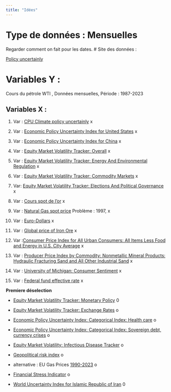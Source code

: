 ```yaml
---
title: "Idées"
---
```


# Type de données : Mensuelles

Regarder comment on fait pour les dates. \# Site des données :

[Policy uncertainly](http://www.policyuncertainty.com/)

# Variables Y :

Cours du pétrole WTI , Données mensuelles, Période : 1987-2023

## Variables X :

1.  Var : [CPU Climate policy uncertainly](http://www.policyuncertainty.com/climate_uncertainty.html) x

2.  Var : [Economic Policy Uncertainty Index for United States](https://fred.stlouisfed.org/series/USEPUINDXD) x

3.  Var : [Economic Policy Uncertainty Index for China](https://fred.stlouisfed.org/series/CHIEPUINDXM) x

4.  Var : [Equity Market Volatility Tracker: Overall](https://fred.stlouisfed.org/series/EMVOVERALLEMV) x

5.  Var : [Equity Market Volatility Tracker: Energy And Environmental Regulation](https://fred.stlouisfed.org/series/EMVENRGYENVREG) x

6.  Var : [Equity Market Volatility Tracker: Commodity Markets](https://fred.stlouisfed.org/series/EMVCOMMMKT) x

7.  Var: [Equity Market Volatility Tracker: Elections And Political Governance](https://fred.stlouisfed.org/series/EMVELECTGOVRN) x

8.  Var : [Cours spot de l'or](https://www.investing.com/currencies/xau-usd-historical-data) x

9.  Var : [Natural Gas spot price](https://www.eia.gov/naturalgas/data.php) Problème : 1997, x

10. Var : [Euro-Dollars](https://www.investing.com/currencies/eur-usd-historical-data) x

11. Var : [Global price of Iron Ore](https://fred.stlouisfed.org/series/PIORECRUSDM) x

12. Var :[Consumer Price Index for All Urban Consumers: All Items Less Food and Energy in U.S. City Average](https://fred.stlouisfed.org/series/CPILFESL) x

13. Var : [Producer Price Index by Commodity: Nonmetallic Mineral Products: Hydraulic Fracturing Sand and All Other Industrial Sand](https://fred.stlouisfed.org/series/WPU13990121) x

14. Var : [University of Michigan: Consumer Sentiment](https://fred.stlouisfed.org/series/UMCSENT) x

15. Var : [Federal fund effective rate](https://fred.stlouisfed.org/series/fedfunds) x

**Premiere déselection**

-   [Equity Market Volatility Tracker: Monetary Policy](https://fred.stlouisfed.org/series/EMVMONETARYPOL) 0

-   [Equity Market Volatility Tracker: Exchange Rates](https://fred.stlouisfed.org/series/EMVEXRATES) o

-   [Economic Policy Uncertainty Index: Categorical Index: Health care](https://fred.stlouisfed.org/series/EPUHEALTHCARE) o

-   [Economic Policy Uncertainty Index: Categorical Index: Sovereign debt, currency crises](https://fred.stlouisfed.org/series/EPUSOVDEBT) o

-   [Equity Market Volatility: Infectious Disease Tracker](https://fred.stlouisfed.org/series/INFECTDISEMVTRACK) o

-   [Geopolitical risk index](https://www.matteoiacoviello.com/gpr.htm) o

-   alternative : EU Gas Prices [1990-2023](https://uk.investing.com/commodities/natural-gas-historical-data) o

-   [Financial Stress Indicator](http://www.policyuncertainty.com/financial_stress.html) o

-   [World Uncertainty Index for Islamic Republic of Iran](https://fred.stlouisfed.org/series/WUIIRN) 0
